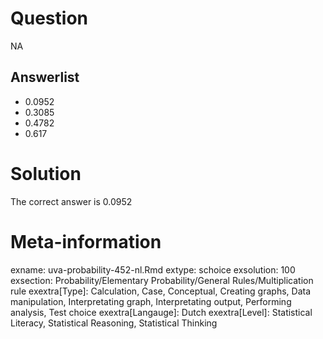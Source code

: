 Question
========

NA

Answerlist
----------
* 0.0952
* 0.3085
* 0.4782
* 0.617

Solution
========

The correct answer is  0.0952

Meta-information
================
exname: uva-probability-452-nl.Rmd
extype: schoice
exsolution: 100
exsection: Probability/Elementary Probability/General Rules/Multiplication rule
exextra[Type]: Calculation, Case, Conceptual, Creating graphs, Data manipulation, Interpretating graph, Interpretating output, Performing analysis, Test choice
exextra[Langauge]: Dutch
exextra[Level]: Statistical Literacy, Statistical Reasoning, Statistical Thinking
